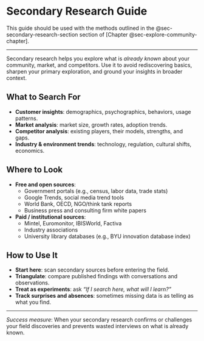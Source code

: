 # Secondary Research Guide {#sec-secondary-research-guide .unnumbered} 

This guide should be used with the methods outlined in the @sec-secondary-research-section section of [Chapter @sec-explore-community-chapter].

---

Secondary research helps you explore what is *already known* about your community, market, and competitors.  Use it to avoid rediscovering basics, sharpen your primary exploration, and ground your insights in broader context.

## What to Search For
- **Customer insights**: demographics, psychographics, behaviors, usage patterns.  
- **Market analysis**: market size, growth rates, adoption trends.  
- **Competitor analysis**: existing players, their models, strengths, and gaps.  
- **Industry & environment trends**: technology, regulation, cultural shifts, economics.  

## Where to Look
- **Free and open sources**:  
  - Government portals (e.g., census, labor data, trade stats)  
  - Google Trends, social media trend tools  
  - World Bank, OECD, NGO/think tank reports  
  - Business press and consulting firm white papers  

- **Paid / institutional sources**:  
  - Mintel, Euromonitor, IBISWorld, Factiva  
  - Industry associations  
  - University library databases (e.g., BYU innovation database index)  

## How to Use It
- **Start here**: scan secondary sources before entering the field.  
- **Triangulate**: compare published findings with conversations and observations.  
- **Treat as experiments**: ask *“If I search here, what will I learn?”*  
- **Track surprises and absences**: sometimes missing data is as telling as what you find.  

---

*Success measure*: When your secondary research confirms or challenges your field discoveries and prevents wasted interviews on what is already known.
